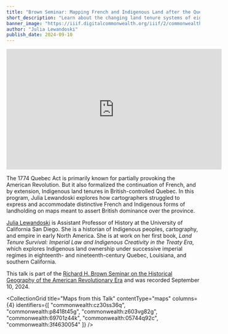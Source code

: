 ```yaml
---
title: "Brown Seminar: Mapping French and Indigenous Land after the Quebec Act"
short_description: "Learn about the changing land tenure systems of eighteenth-century Canada as seen through maps"
banner_image: "https://iiif.digitalcommonwealth.org/iiif/2/commonwealth:08615n92t/1868,3365,6903,2830/,1200/0/default.jpg"
author: "Julia Lewandoski"
publish_date: 2024-09-10
---
```


<iframe width="560" height="315" src="https://www.youtube.com/embed/kR045X5M34I?si=J6MN1t0Ht0xvT8PZ" title="YouTube video player" frameborder="0" allow="accelerometer; autoplay; clipboard-write; encrypted-media; gyroscope; picture-in-picture; web-share" referrerpolicy="strict-origin-when-cross-origin" allowfullscreen></iframe>

The 1774 Quebec Act is primarily known for partially provoking the American Revolution. But it also formalized the continuation of French, and by extension, Indigenous land tenures in British-controlled Quebec. In this program, Julia Lewandoski explores how cartographers struggled to express and accommodate distinctive French and Indigenous forms of landholding on maps meant to assert British dominance over the province.

[Julia Lewandoski](https://history.ucsd.edu/people/faculty/lewandoski.html) is Assistant Professor of History at the University of California San Diego. She is a historian of Indigenous peoples, cartography, and empire in early North America. She is at work on her first book, *Land Tenure Survival: Imperial Law and Indigenous Creativity in the Treaty Era*, which explores Indigenous land ownership under successive imperial regimes in eighteenth- and nineteenth-century Quebec, Louisiana, and southern California.

This talk is part of the [Richard H. Brown Seminar on the Historical Geography of the American Revolutionary Era](https://www.leventhalmap.org/tags/richard-h.-brown-seminar/) and was recorded September 10, 2024.

<CollectionGrid
    title="Maps from this Talk"
    contentType="maps"
    columns={4}
    identifiers={[
        "commonwealth:cz30ss36q",
        "commonwealth:p8418t45g",
        "commonwealth:z603vg82g",
        "commonwealth:69701z44k",
        "commonwealth:05744q92c",
        "commonwealth:3f4630054"
    ]}
/>

